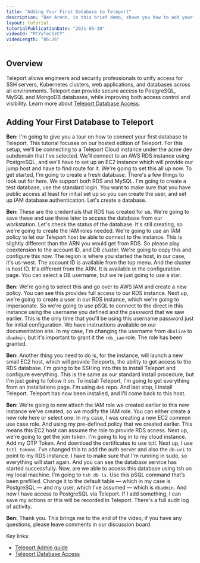 ```yaml
---
title: "Adding Your First Database to Teleport"
description: "Ben Arent, in this brief demo, shows you how to add your first database to Teleport."
layout: tutorial
tutorialPublicationDate: "2021-05-20"
videoId: "PCYyTecSzCY"
videoLength: "06:26"
---
```


## Overview

Teleport allows engineers and security professionals to unify access for SSH servers, Kubernetes clusters, web applications, and databases across all environments. Teleport can provide secure access to PostgreSQL, MySQL and MongoDB databases, while improving both access control and visibility. Learn more about [Teleport Database Access](/docs/database-access/introduction/).

## Adding Your First Database to Teleport

**Ben:** I'm going to give you a tour on how to connect your first database to Teleport. This tutorial focuses on our hosted edition of Teleport. For this setup, we'll be connecting to a Teleport Cloud instance under the acme dev subdomain that I've selected. We'll connect to an AWS RDS instance using PostgreSQL, and we'll have to set up an EC2 instance which will provide our jump host and have to find route for it. We're going to set this all up now. To get started, I'm going to create a fresh database. There's a few things to look out for here. We support both RDS and MySQL. I'm going to create a test database, use the standard login. You want to make sure that you have public access at least for initial set up so you can create the user, and set up IAM database authentication. Let's create a database.

**Ben:** These are the credentials that RDS has created for us. We're going to save these and use these later to access the database from our workstation. Let's check the status of the database. It's still creating, so we're going to create the IAM roles needed. We're going to use an IAM policy to let our Teleport host be able to connect to the instance. This is slightly different than the ARN you would get from RDS. So please play coextension to the account ID, and DB cluster. We're going to copy this and configure this now. The region is where you started the host, in our case, it's us-west. The account ID is available from the top menu. And the cluster is host ID. It's different from the ARN. It is available in the configuration page. You can select a DB username, but we're just going to use a star.

**Ben:** We're going to select this and go over to AWS IAM and create a new policy. You can see this provides full access to our RDS instance. Next up, we're going to create a user in our RDS instance, which we're going to impersonate. So we're going to use pSQL to connect to the direct in this instance using the username you defined and the password that we saw earlier. This is the only time that you'll be using this username password just for initial configuration. We have instructions available on our documentation site. In my case, I'm changing the username from `dbalice` to `dbadmin`, but it's important to grant it the `rds_iam` role. The role has been granted.

**Ben:** Another thing you need to do is, for the instance, will launch a new small EC2 host, which will provide Teleports, the ability to get access to the RDS database. I'm going to be SSHing into this to install Teleport and configure everything. This is the same as our standard install procedure, but I'm just going to follow it on. To install Teleport, I'm going to get everything from an installations page. I'm using `deb` repo. And last stop, I install Teleport. Teleport has now been installed, and I'll come back to this host.

**Ben:** We're going to now attach the IAM role we created earlier to this new instance we've created, so we modify the IAM role. You can either create a new role here or select one. In my case, I was creating a new EC2 common use case role. And using my pre-defined policy that we created earlier. This means this EC2 host can assume the role to provide RDS access. Next up, we're going to get the join token. I'm going to log in to my cloud instance. Add my OTP Token. And download the certificates to use tctl. Next up, I use `tctl tokens`. I've changed this to add the auth server and also the `db-uri` to point to my RDS instance. I have to make sure that I'm running in sudo, so everything will start again. And you can see the database service has started successfully. Now, are we able to access this database using tsh on my local machine. I'm going to `tsh db ls`. Use this pSQL command that’s been prefilled. Change it to the default table — which in my case is PostgreSQL — and my user, which I've assumed — which is `dbadmin`. And now I have access to PostgreSQL via Teleport. If I add something, I can save my actions or this will be recorded in Teleport. There's a full audit log of activity.

**Ben:** Thank you. This brings me to the end of the video, if you have any questions, please leave comments in our discussion board.

Key links:

- [Teleport Admin guide](/docs/admin-guide/)
- [Teleport Database Access](/database-access/)
